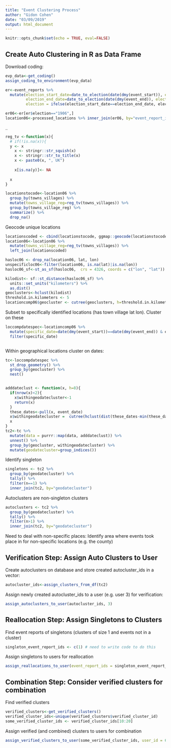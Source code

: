 ```yaml
---
title: "Event Clustering Process"
author: "Gidon Cohen"
date: "03/09/2019"
output: html_document
---
```


```r
knitr::opts_chunk$set(echo = TRUE, eval=FALSE)
```

## Create Auto Clustering in R as Data Frame

Download coding:
```r

evp_data<-get_coding()
assign_coding_to_environment(evp_data)
```


```r
er<-event_reports %>%
  mutate(election_start_date=date_to_election(date(dmy(event_start)), election_start_col="dissolution", election_end_col="commencement"),
         election_end_date=date_to_election(date(dmy(event_end)), election_start_col="dissolution", election_end_col="commencement"),
         election = ifelse(election_start_date==election_end_date, election_start_date, "ambiguous"))

er06<-er[er$election=="1906",]
location06<-processed_locations %>% inner_join(er06, by="event_report_id")

_

reg_tv <-function(x){
  # if(!is.na(x)){
  y <- x
    x <- stringr::str_squish(x)
    x <- stringr::str_to_title(x)
    x <- paste0(x, ", UK")
    
    x[is.na(y)]<- NA
  
  x
}

locationstocode<-location06 %>%
  group_by(towns_villages) %>%
  mutate(towns_village_reg=reg_tv(towns_villages)) %>%
  group_by(towns_village_reg) %>%
  summarize() %>%
  drop_na()

```

Geocode unique locations
```r

locationscoded <- cbind(locationstocode, ggmap::geocode(locationstocode$towns_village_reg))
location06<-location06 %>%
  mutate(towns_village_reg=reg_tv(towns_villages)) %>%
  left_join(locationscoded)

hasloc06 <- drop_na(location06, lat, lon)
unspecificloc06<-filter(location06, is.na(lat)|is.na(lon))
hasloc06_sf<-st_as_sf(hasloc06,  crs = 4326, coords = c("lon", "lat"))

kilodist<- sf::st_distance(hasloc06_sf) %>%
  units::set_units("kilometers") %>%
  as.dist()
geoclusters<-hclust(kilodist)
threshold.in.kilometers <- 5
locationcomp06$geocluster <- cutree(geoclusters, h=threshold.in.kilometers)

```

Subset to specifically identified locations  (has town village lat lon).
Cluster on these 


```r
loccompdatespec<-locationcomp06 %>%
  mutate(specific_date=date(dmy(event_start))==date(dmy(event_end)) & event_timeframe_quantifier=="during", event_date=date(dmy(event_start))) %>%
  filter(specific_date)



```

Within geographical locations cluster on dates:
```r
tc<-loccompdatespec %>%
  st_drop_geometry() %>%
  group_by(geocluster) %>%
  nest()


adddateclust <- function(x, h=8){
  if(nrow(x)<2){
    x$withingeodatecluster<-1
    return(x)
  }
  these_dates<-pull(x, event_date)
  x$withingeodatecluster =  cutree(hclust(dist(these_dates-min(these_dates))), h=h)
  x
}
tc2<-tc %>%
  mutate(data = purrr::map(data, adddateclust)) %>%
  unnest() %>%
  group_by(geocluster, withingeodatecluster) %>%
  mutate(geodatecluster=group_indices())

```



Identify singleton 
```r
singletons <- tc2 %>% 
  group_by(geodatecluster) %>% 
  tally() %>% 
  filter(n==1) %>% 
  inner_join(tc2, by="geodatecluster")

```

Autoclusters are non-singleton clusters 

```r
autoclusters <- tc2 %>% 
  group_by(geodatecluster) %>% 
  tally() %>% 
  filter(n>1) %>% 
  inner_join(tc2, by="geodatecluster")
```


Need to deal with non-specific places:
Identify area where events took place in for non-specific locations (e.g. the county)

## Verification Step: Assign Auto Clusters to User

Create autoclusters on database and store created autocluster_ids in a vector:
```r
autocluster_ids<-assign_clusters_from_df(tc2)
```

Assign newly created autocluster_ids to a user (e.g. user 3) for verification:
```r
assign_autoclusters_to_user(autocluster_ids, 3)

```


## Reallocation Step: Assign Singletons to Clusters

Find event reports of singletons (clusters of size 1 and events not in a cluster)
```r
singleton_event_report_ids <- c(1) # need to write code to do this
```


Assign singletons to users for reallocation
```r
assign_reallocations_to_user(event_report_ids = singleton_event_report_ids, user_id = 3)
```

## Combination Step: Consider verified clusters for combination

Find verified clusters
```r
verified_clusters<-get_verified_clusters()
verified_cluster_ids<-unique(verified_clusters$verified_cluster_id)
some_verified_cluster_ids <- verified_cluster_ids[10:20]
```


Assign verified (and combined) clusters to users for combination
```r

assign_verified_clusters_to_user(some_verified_cluster_ids, user_id = 6)
```

